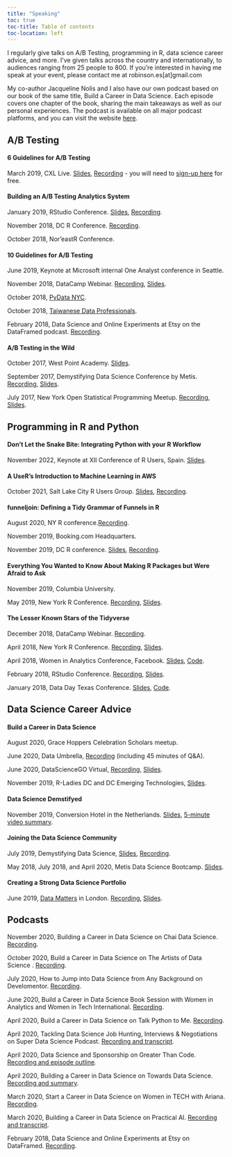 ```yaml
---
title: "Speaking"
toc: true
toc-title: Table of contents
toc-location: left
---
```


I regularly give talks on A/B Testing, programming in R, data science career advice, and more. I've given talks across the country and internationally, to audiences ranging from 25 people to 800. If you're interested in having me speak at your event, please contact me at robinson.es[at]gmail.com

My co-author Jacqueline Nolis and I also have our own podcast based on our book of the same title, Build a Career in Data Science. Each episode covers one chapter of the book, sharing the main takeaways as well as our personal experiences. The podcast is available on all major podcast platforms, and you can visit the website [here](https://podcast.bestbook.cool/). 

## A/B Testing

#### 6 Guidelines for A/B Testing

March 2019, CXL Live. [Slides](https://www.slideshare.net/EmilyRobinson52/6-guidelines-for-ab-testing-145531526), [Recording](https://conversionxl.com/institute/media/guidelines-for-ab-testing/) - you will need to [sign-up here](https://conversionxl.com/institute/checkout/) for free.

#### Building an A/B Testing Analytics System

January 2019, RStudio Conference. [Slides](https://www.slideshare.net/secret/Ba52FYuH2FoWE), [Recording](https://resources.rstudio.com/rstudio-conf-2019/building-an-ab-testing-analytics-system-with-r-and-shiny). 

November 2018, DC R Conference. [Recording](https://www.youtube.com/watch?v=zDONDfXzKdA&feature=youtu.be).

October 2018, Nor'eastR Conference. 

#### 10 Guidelines for A/B Testing

June 2019, Keynote at Microsoft internal One Analyst conference in Seattle. 

November 2018, DataCamp Webinar. [Recording](https://support.datacamp.com/hc/en-us/articles/360012283593-Nov-2018-Webinar-10-Guidelines-for-A-B-Testing), [Slides](https://docs.google.com/presentation/d/19_x0RJqz10ZPCC29IVkp6mDEJiitXglSgkdM4DAKW6Q/edit). 

October 2018, [PyData NYC](https://pydata.org/nyc2018/). 

October 2018, [Taiwanese Data Professionals](https://www.meetup.com/Taiwanese-Data-Professionals/events/vdgkdqyxnbjc/).

February 2018, Data Science and Online Experiments at Etsy on the DataFramed podcast. [Recording](https://soundcloud.com/dataframed/9-data-science-and-online-experiments-at-etsy). 

####  A/B Testing in the Wild

October 2017, West Point Academy. [Slides](https://github.com/robinsones/AB-Testing-Slides/blob/master/AB%20Testing%20in%20the%20Wild.pdf).

September 2017, Demystifying Data Science Conference by Metis. [Recording](https://www.youtube.com/watch?v=hlYFksjjgXg), [Slides](https://www.slideshare.net/secret/DBLR67WhEK2qWd).

July 2017, New York Open Statistical Programming Meetup. [Recording](https://www.youtube.com/watch?v=SF-ryGgLOgQ), [Slides](https://github.com/robinsones/AB-Testing-Slides/blob/master/AB%20Testing%20in%20the%20Wild.pdf). 

## Programming in R and Python

#### Don't Let the Snake Bite: Integrating Python with your R Workflow

November 2022, Keynote at XII Conference of R Users, Spain. [Slides](https://rpubs.com/robinson_es/python_with_r).

#### A UseR's Introduction to Machine Learning in AWS

October 2021, Salt Lake City R Users Group. [Slides](bit.ly/awsdogs), [Recording](https://www.youtube.com/watch?v=EZXJmFg4MIg&t=2844s). 

#### funneljoin: Defining a Tidy Grammar of Funnels in R

August 2020, NY R conference.[Recording](https://www.youtube.com/watch?v=tVbdppsEgmQ&feature=youtu.be).  

November 2019, Booking.com Headquarters.

November 2019, DC R conference. [Slides](https://speakerdeck.com/robinsones/funneljoin-defining-a-tidy-grammar-of-funnels-in-r), [Recording](https://www.youtube.com/watch?v=-n4XaYHDlG8&feature=youtu.be).

#### Everything You Wanted to Know About Making R Packages but Were Afraid to Ask

November 2019, Columbia University. 

May 2019, New York R Conference. [Recording](https://www.youtube.com/embed/33BzunEXEIE),  [Slides](https://www.slideshare.net/EmilyRobinson52/everything-you-wanted-to-know-about-making-an-r-package-but-were-afraid-to-ask).

#### The Lesser Known Stars of the Tidyverse

December 2018, DataCamp Webinar. [Recording](https://www.youtube.com/watch?v=uG3igAGX7UE&t=632s).

April 2018, New York R Conference. [Recording](https://www.youtube.com/watch?v=ax4LXQ5t38k), [Slides](https://www.slideshare.net/secret/sMVjYvcd7yh16z).

April 2018, Women in Analytics Conference, Facebook. [Slides](https://www.slideshare.net/secret/AcaLNF6VSwtkrT), [Code](https://github.com/robinsones/wia_talk/blob/master/wia_talk.Rmd). 

February 2018, RStudio Conference. [Recording](https://www.rstudio.com/resources/videos/the-lesser-known-stars-of-the-tidyverse/), [Slides](https://www.slideshare.net/EmilyRobinson52/the-lesser-known-stars-of-the-tidyverse). 

January 2018, Data Day Texas Conference. [Slides](https://github.com/robinsones/Data-Day-Talk/blob/master/Data_day_presentation.pdf), [Code](https://github.com/robinsones/Data-Day-Talk/blob/master/data_day_script_accompanying.md). 

## Data Science Career Advice

#### Build a Career in Data Science 

August 2020, Grace Hoppers Celebration Scholars meetup. 

June 2020, Data Umbrella, [Recording](https://www.youtube.com/watch?v=HsFFuFYz7zE) (including 45 minutes of Q&A). 

June 2020, DataScienceGO Virtual, [Recording](https://www.youtube.com/watch?v=ChCYyWl2lNY), [Slides](https://speakerdeck.com/robinsones/build-a-career-in-data-science-7ef18f3c-876d-4ece-b755-9909ad2eacda). 

November 2019, R-Ladies DC and DC Emerging Technologies, [Slides](https://speakerdeck.com/robinsones/build-a-career-in-data-science).

#### Data Science Demstifyed 

November 2019, Conversion Hotel in the Netherlands. [Slides](https://www.slideshare.net/webanalisten/ch2019-keynote-emily-robinson-data-science-demystified), [5-minute video summary](https://conversionhotel.com/session/keynote-2019-data-science-demystified/).

#### Joining the Data Science Community

July 2019, Demystifying Data Science, [Slides](https://speakerdeck.com/robinsones/joining-the-data-science-community), [Recording](https://www.youtube.com/watch?v=YiROP9-OJh4&feature=youtu.be).

May 2018, July 2018, and April 2020, Metis Data Science Bootcamp. [Slides](https://speakerdeck.com/robinsones/joining-the-data-science-community-245bca95-0556-4653-9511-9be65f3c228a).

#### Creating a Strong Data Science Portfolio

June 2019, [Data Matters](https://skillsmatter.com/meetups/11783-keynote-evening-with-emily-robinson) in London. [Recording](https://skillsmatter.com/skillscasts/13056-creating-a-strong-data-science-portfolio), [Slides](https://speakerdeck.com/robinsones/build-a-strong-data-science-portfolio).

## Podcasts

November 2020, Building a Career in Data Science on Chai Data Science. [Recording](https://www.youtube.com/watch?v=-OSWCeo18vs&feature=youtu.be). 

October 2020, Build a Career in Data Science on The Artists of Data Science . [Recording](https://theartistsofdatascience.fireside.fm/jacqueline-nolis-emily-robinson). 

July 2020, How to Jump into Data Science from Any Background on Develomentor. [Recording](https://develomentor.com/2020/07/23/emily-robinson-jacqueline-nolis-how-to-jump-into-data-science-from-any-background-76/). 

June 2020, Build a Career in Data Science Book Session with Women in Analytics and Women in Tech International. [Recording](https://www.youtube.com/watch?v=P9rfb09FWjI).

April 2020, Build a Career in Data Science on Talk Python to Me. [Recording](https://talkpython.fm/episodes/show/262/build-a-career-in-data-science). 

April 2020, Tackling Data Science Job Hunting, Interviews & Negotiations on Super Data Science Podcast. [Recording and transcript](https://www.superdatascience.com/podcast/tackling-data-science-job-hunting-interviews-and-negotiations). 

April 2020, Data Science and Sponsorship on Greater Than Code. [Recording and episode outline](https://www.greaterthancode.com/data-science-and-sponsorship). 

April 2020, Building a Career in Data Science on Towards Data Science. [Recording and summary](https://towardsdatascience.com/building-a-career-in-data-science-with-emily-robinson-27cd9bdba4c4). 

March 2020, Start a Career in Data Science on Women in TECH with Ariana. [Recording](https://anchor.fm/womenintech/episodes/Start-a-Career-in-Data-Science-with-Emily--Jacqueline-ebcbee).

March 2020, Building a Career in Data Science on Practical AI. [Recording and transcript](https://changelog.com/practicalai/81). 

February 2018, Data Science and Online Experiments at Etsy on DataFramed. [Recording](https://soundcloud.com/dataframed/9-data-science-and-online-experiments-at-etsy). 
